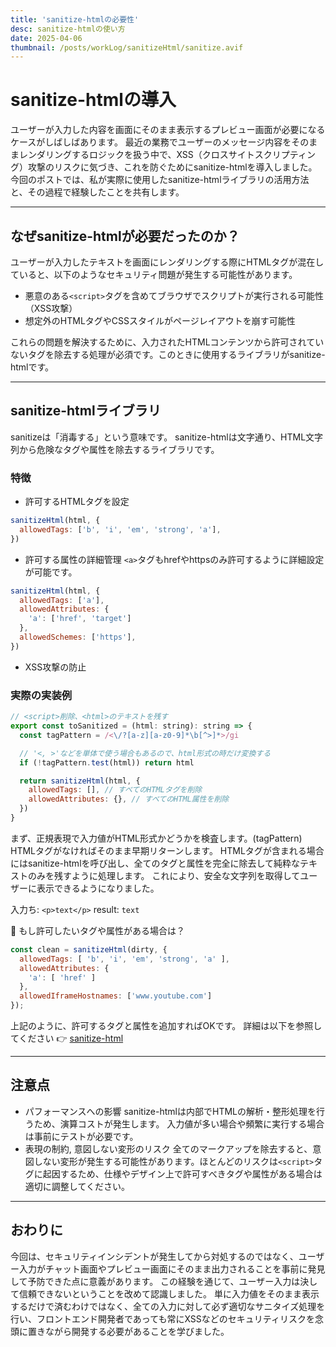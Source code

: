 ```yaml
---
title: 'sanitize-htmlの必要性'
desc: sanitize-htmlの使い方
date: 2025-04-06
thumbnail: /posts/workLog/sanitizeHtml/sanitize.avif
---
```


<h1>sanitize-htmlの導入</h1>

ユーザーが入力した内容を画面にそのまま表示するプレビュー画面が必要になるケースがしばしばあります。
最近の業務でユーザーのメッセージ内容をそのままレンダリングするロジックを扱う中で、XSS（クロスサイトスクリプティング）攻撃のリスクに気づき、これを防ぐためにsanitize-htmlを導入しました。
今回のポストでは、私が実際に使用したsanitize-htmlライブラリの活用方法と、その過程で経験したことを共有します。

---
## なぜsanitize-htmlが必要だったのか？
ユーザーが入力したテキストを画面にレンダリングする際にHTMLタグが混在していると、以下のようなセキュリティ問題が発生する可能性があります。
- 悪意のある`<script>`タグを含めてブラウザでスクリプトが実行される可能性（XSS攻撃）
- 想定外のHTMLタグやCSSスタイルがページレイアウトを崩す可能性

これらの問題を解決するために、入力されたHTMLコンテンツから許可されていないタグを除去する処理が必須です。このときに使用するライブラリがsanitize-htmlです。

---
## sanitize-htmlライブラリ
sanitizeは「消毒する」という意味です。
sanitize-htmlは文字通り、HTML文字列から危険なタグや属性を除去するライブラリです。

### 特徴
- 許可するHTMLタグを設定
```javascript
sanitizeHtml(html, {
  allowedTags: ['b', 'i', 'em', 'strong', 'a'],
})
```
- 許可する属性の詳細管理
  `<a>`タグもhrefやhttpsのみ許可するように詳細設定が可能です。
```javascript
sanitizeHtml(html, {
  allowedTags: ['a'],
  allowedAttributes: {
    'a': ['href', 'target']
  },
  allowedSchemes: ['https'],
})
```
- XSS攻撃の防止

### 実際の実装例
```javascript
// <script>削除、<html>のテキストを残す
export const toSanitized = (html: string): string => {
  const tagPattern = /<\/?[a-z][a-z0-9]*\b[^>]*>/gi

  // '<, >'などを単体で使う場合もあるので、html形式の時だけ変換する
  if (!tagPattern.test(html)) return html

  return sanitizeHtml(html, {
    allowedTags: [], // すべてのHTMLタグを削除
    allowedAttributes: {}, // すべてのHTML属性を削除
  })
}
```
まず、正規表現で入力値がHTML形式かどうかを検査します。(tagPattern)
HTMLタグがなければそのまま早期リターンします。
HTMLタグが含まれる場合にはsanitize-htmlを呼び出し、全てのタグと属性を完全に除去して純粋なテキストのみを残すように処理します。
これにより、安全な文字列を取得してユーザーに表示できるようになりました。

入力ち: `<p>text</p>`
result: `text`

🤔 もし許可したいタグや属性がある場合は？
```javascript
const clean = sanitizeHtml(dirty, {
  allowedTags: [ 'b', 'i', 'em', 'strong', 'a' ],
  allowedAttributes: {
    'a': [ 'href' ]
  },
  allowedIframeHostnames: ['www.youtube.com']
});
```
上記のように、許可するタグと属性を追加すればOKです。
詳細は以下を参照してください 👉 [sanitize-html](https://www.npmjs.com/package/sanitize-html)

---

## 注意点
- パフォーマンスへの影響
  sanitize-htmlは内部でHTMLの解析・整形処理を行うため、演算コストが発生します。
  入力値が多い場合や頻繁に実行する場合は事前にテストが必要です。
- 表現の制約, 意図しない変形のリスク
  全てのマークアップを除去すると、意図しない変形が発生する可能性があります。ほとんどのリスクは`<script>`タグに起因するため、仕様やデザイン上で許可すべきタグや属性がある場合は適切に調整してください。

---

## おわりに
今回は、セキュリティインシデントが発生してから対処するのではなく、ユーザー入力がチャット画面やプレビュー画面にそのまま出力されることを事前に発見して予防できた点に意義があります。
この経験を通じて、ユーザー入力は決して信頼できないということを改めて認識しました。
単に入力値をそのまま表示するだけで済むわけではなく、全ての入力に対して必ず適切なサニタイズ処理を行い、フロントエンド開発者であっても常にXSSなどのセキュリティリスクを念頭に置きながら開発する必要があることを学びました。
